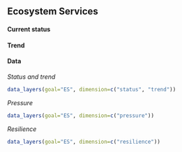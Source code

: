 ## Ecosystem Services

#### Current status

#### Trend

#### Data

_Status and trend_

```r
data_layers(goal="ES", dimension=c("status", "trend"))
```

_Pressure_

```r
data_layers(goal="ES", dimension=c("pressure"))
```

_Resilience_

```r
data_layers(goal="ES", dimension=c("resilience"))

```
